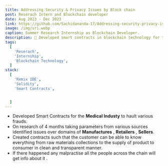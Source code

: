 ```yaml
---
title: Addressing Security & Privacy Issues by Block chain
post: Reserach Intern and Blockchain developer
date: Aug 2023 - Dec 2023 
link: https://github.com/Sachidananda-17/Addressing-security-privacy-issues-Blockchain
image: /img/sri.webp
caption: Summer Research Internship as Blockchain Developer.
description: 🌿 Developed smart contracts in blockchain technology for the medical field to mitigate the various frauds in various sectors include Manufactures, Retailers, Sellers.
tags:
  [
    'Reserach',
    'Internship',
    'Blockchain Technology',
  ]
stack:
  [
    'Remix IDE',
    'Solidity',
    'Smart Contracts',


  ]
---
```


- Developed Smart Contracts for the **Medical Industy** to hault various frauds.
- On research of 4 months taking parameters from various sources identified issues over domains of **Manufactures** , **Retailers** , **Sellers**.
- Created contracts such that the customer can be able to know everything from raw materials collections to the supply of product to consumer in clean and transparent manner.
- If there happened any malpractise all the people across the chain will get info about it .
